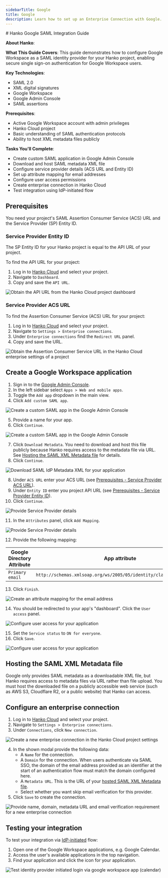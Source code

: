 ```yaml
---
sidebarTitle: Google
title: Google
description: Learn how to set up an Enterprise Connection with Google.
---
```



<div class="hidden">
# Hanko Google SAML Integration Guide

**About Hanko**:
<HankoAbout />

**What This Guide Covers**: This guide demonstrates how to configure Google Workspace as a SAML identity provider for your Hanko project, enabling secure single sign-on authentication for Google Workspace users.

**Key Technologies**:
- SAML 2.0
- XML digital signatures
- Google Workspace
- Google Admin Console
- SAML assertions

**Prerequisites**:
- Active Google Workspace account with admin privileges
- Hanko Cloud project
- Basic understanding of SAML authentication protocols
- Ability to host XML metadata files publicly

**Tasks You'll Complete**: 
- Create custom SAML application in Google Admin Console
- Download and host SAML metadata XML file
- Configure service provider details (ACS URL and Entity ID)
- Set up attribute mapping for email addresses
- Configure user access permissions
- Create enterprise connection in Hanko Cloud
- Test integration using IdP-initiated flow
</div>

## Prerequisites

You need your project's SAML Assertion Consumer Service (ACS) URL and the Service Provider (SP) Entity ID.

### Service Provider Entity ID

The SP Entity ID for your Hanko project is equal to the API URL of your project.

To find the API URL for your project:

1. Log in to [Hanko Cloud](https://cloud.hanko.io) and select your project.
2. Navigate to `Dashboard`.
3. Copy and save the `API URL`.

<Frame>
    <img
        src="/images/saml/hanko-console-api-url.png"
        alt="Obtain the API URL from the Hanko Cloud project dashboard"
        width={500}
        style={{ borderRadius: "0.5rem" }}
    />
</Frame>

### Service Provider ACS URL

To find the Assertion Consumer Service (ACS) URL for your project:

1. Log in to [Hanko Cloud](https://cloud.hanko.io) and select your project.
2. Navigate to `Settings > Enterprise connections`.
3. Under `Enterprise connections` find the `Redirect URL` panel.
4. Copy and save the URL.

<Frame>
    <img
        src="/images/saml/hanko-console-acs-url.png"
        alt="Obtain the Assertion Consumer Service URL in the Hanko Cloud enterprise settings of a project"
        width={500}
        style={{ borderRadius: "0.5rem" }}
    />
</Frame>

## Create a Google Workspace application

1. Sign in to the [Google Admin Console](https://admin.google.com).
2. In the left sidebar select `Apps > Web and mobile apps`.
3. Toggle the `Add app` dropdown in the main view.
4. Click `Add custom SAML app`.

<Frame>
    <img
        src="/images/saml/google/google-create-custom-saml-app.png"
        alt="Create a custom SAML app in the Google Admin Console"
        width={500}
        style={{ borderRadius: "0.5rem" }}
    />
</Frame>

5. Provide a name for your app.
6. Click `Continue`.

<Frame>
    <img
        src="/images/saml/google/google-create-custom-saml-app-basic.png"
        alt="Create a custom SAML app in the Google Admin Console"
        width={500}
        style={{ borderRadius: "0.5rem" }}
    />
</Frame>

7. Click `Download Metadata`. You need to download and host this file publicly because Hanko requires access to the metadata file via URL. See [Hosting the SAML XML Metadata file](#hosting-the-saml-xml-metadata-file) for details.
8. Click `Continue`.

<Frame>
    <img
        src="/images/saml/google/google-create-custom-saml-app-idp-details.png"
        alt="Download SAML IdP Metadata XML for your application"
        width={500}
        style={{ borderRadius: "0.5rem" }}
    />
</Frame>

8. Under `ACS URL` enter your ACS URL
(see [Prerequisites - Service Provider ACS URL](#service-provider-acs-url)).
9. Under `Entity ID` enter you project API URL
(see [Prerequisites - Service Provider Entity ID](#service-provider-entity-id)).
10. Click `Continue`.

<Frame>
    <img
        src="/images/saml/google/google-create-custom-saml-app-sp-details.png"
        alt="Provide Service Provider details"
        width={500}
        style={{ borderRadius: "0.5rem" }}
    />
</Frame>

11. In the `Attributes` panel, click `Add Mapping`.

<Frame>
    <img
        src="/images/saml/google/google-create-custom-saml-app-add-mapping.png"
        alt="Provide Service Provider details"
        width={500}
        style={{ borderRadius: "0.5rem" }}
    />
</Frame>

12. Provide the following mapping:

| Google Directory Attribute | App attribute                                                        |
|----------------------------|----------------------------------------------------------------------|
| `Primary email`            | `http://schemas.xmlsoap.org/ws/2005/05/identity/claims/emailaddress` |

13. Click `Finish`.

<Frame>
    <img
        src="/images/saml/google/google-create-custom-saml-app-add-mapping-email.png"
        alt="Create an attribute mapping for the email address"
        width={500}
        style={{ borderRadius: "0.5rem" }}
    />
</Frame>

14. You should be redirected to your app's "dashboard". Click the `User access` panel.

<Frame>
    <img
        src="/images/saml/google/google-create-custom-saml-app-user-access.png"
        alt="Configure user access for your application"
        width={500}
        style={{ borderRadius: "0.5rem" }}
    />
</Frame>

15. Set the `Service status` to `ON for everyone`.
16. Click `Save`.

<Frame>
    <img
        src="/images/saml/google/google-create-custom-saml-app-user-access-2.png"
        alt="Configure user access for your application"
        width={500}
        style={{ borderRadius: "0.5rem" }}
    />
</Frame>

## Hosting the SAML XML Metadata file

Google only provides SAML metadata as a downloadable XML file, but Hanko requires access to metadata files via URL rather than file upload. You must host the downloaded file on a publicly accessible web service (such as AWS S3, Cloudflare R2, or a public website) that Hanko can access.

## Configure an enterprise connection

1. Log in to [Hanko Cloud](https://cloud.hanko.io) and select your project.
2. Navigate to `Settings > Enterprise connections`.
3. Under `Connections`, click `New connection`.

<Frame>
    <img
        src="/images/saml/hanko-console-new-saml-connection.png"
        alt="Create a new enterprise connection in the Hanko Cloud project settings"
        width={500}
        style={{ borderRadius: "0.5rem" }}
    />
</Frame>

4. In the shown modal provide the following data:
    -  A `Name` for the connection.
    -  A `Domain` for the connection. When users authenticate via SAML SSO, the domain of the email
    address provided as an identifier at the start of an authentication flow must match the domain configured here.
    -  A `Metadata URL`. This is the URL of your [hosted SAML XML Metadata file](#hosting-the-saml-xml-metadata-file).
    -  Select whether you want skip email verification for this provider.
5. Click `Save` to create the connection.

<Frame>
    <img
        src="/images/saml/hanko-console-new-saml-connection-data.png"
        alt="Provide name, domain, metadata URL and email verification requirement for a new enterprise connection"
        width={500}
        style={{ borderRadius: "0.5rem" }}
    />
</Frame>

## Testing your integration

To test your integration via [IdP-initiated](/guides/authentication-methods/saml/introduction#identity-provider-initiated-sso)
flow:

1. Open one of the Google Workspace applications, e.g. Google Calendar.
2. Access the user's available applications in the top navigation.
3. Find your application and click the icon for your application.

<Frame>
    <img
        src="/images/saml/google/google-test-idp-initiated.png"
        alt="Test identity provider initiated login via google workspace app (calendar)"
        width={500}
        style={{ borderRadius: "0.5rem" }}
    />
</Frame>
